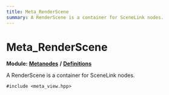 ```yaml
---
title: Meta_RenderScene
summary: A RenderScene is a container for SceneLink nodes. 
---
```


# Meta_RenderScene

**Module:** **[Metanodes](../../modules/metanodes/index.mdx)** **/** **[Definitions](../../modules/metanodes/definitions.mdx)**

A RenderScene is a container for SceneLink nodes. 

`#include <meta_view.hpp>`
